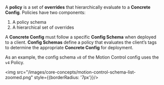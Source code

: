 A **policy** is a set of **overrides** that hierarchically evaluate to a **Concrete Config**. Policies have two components:
1. A policy schema
2. A hierarchical set of overrides

A **Concrete Config** must follow a specific **Config Schema** when deployed to a client. **Config Schemas** define a policy that evaluates the client’s tags to determine the appropriate **Concrete Config** for deployment.  

As an example, the config schema `v8` of the Motion Control config uses the `v4` Policy.

<img src="/images/core-concepts/motion-control-schema-list-zoomed.png" style={{borderRadius: '7px'}}/>
